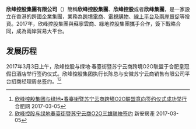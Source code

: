 {{Notability Unreferenced |time=2017-04-06T08:21:41+00:00}}
{{Infobox Company 
| company_name       = 欣峰控股集團
| company_name_en    = Jovial Summit Holding Group Company Limited
| original_text      = 
| company_logo       = 
| company_type       = [[民營公司|民營公司]]
| market_information = 
| abbreviated_name   = 
| foundation         = 2016年1月1日
| location           = {{flagicon|CHN}}[[中國|中國]][[香港|香港]]九龍尖沙咀廣東道28號
| zip_code           = 00852
| telephone_no       = 
| key_people         = 陳永樹（[[執行長|執行長]]）
| industry           = [[多样化|多样化]]
| products           = 
| area_served       =  [[中国|中国]]、[[香港|香港]]、[[台灣|台灣]]
| revenue            = 
| assets             = 
| equity             = 
| operating_income   = 
| profit             = 
| market_value       =
| num_employees      = 
| P/E ratio          =
| earnings per share = 
| Net asset value    = 
| accounting_period  = 
| parent             = 
| divisions          =
| major_shareholder  = 
| subsid             = 
| homepage           = [http://www.jovialsummit.com 欣峰集團官方网站]
| footnotes          = 
| width              = 335px
}}

'''欣峰控股集團有限公司'''（'''{{lang-en|Jovial Summit Holding Group Company Limited}}'''）簡稱'''欣峰控股集團'''、'''欣峰控股'''或者'''欣峰集團'''，是一家設立在香港的跨國企業集團，業務為[[跨境電商|跨境電商]]、[[電視購物|電視購物]]、[[線上平台|線上平台]]及[[兩岸貿促|兩岸貿促]]等投資。2017年，欣峰控股集團與蘇寧雲商、綠地控股集團攜手合作，簽下戰略合同，成為兩岸貿易大平台。

==发展历程==
2017年3月3日上午，欣峰控股与绿地·春臺街暨苏宁云商跨境O2O联盟于合肥皇冠假日酒店举行签约仪式。欣峰控股集团执行长陈总与安徽苏宁云商销售有限公司平台招商经理周总签约。<ref>[http://www.wehefei.com/system/2017/03/05/010953095.shtml 欣峰控股集团与绿地•春臺街暨苏宁云商跨境O2O联盟意向签约仪式成功举行] {{Wayback|url=http://www.wehefei.com/system/2017/03/05/010953095.shtml |date=20170308222438 }}合肥网 2017-03-05</ref><ref>[http://news.xafc.com/show-14-682110-1.html 欣峰控股与绿地春臺街暨苏宁云商O2O三雄联袂签约] {{Wayback|url=http://news.xafc.com/show-14-682110-1.html |date=20170308221240 }}新安房產 2017-03-05</ref>